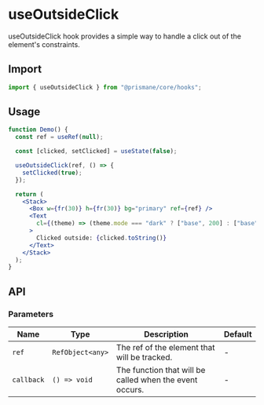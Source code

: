 # useOutsideClick

useOutsideClick hook provides a simple way to handle a click out of the element's constraints.

## Import

```js
import { useOutsideClick } from "@prismane/core/hooks";
```

## Usage

```jsx
function Demo() {
  const ref = useRef(null);

  const [clicked, setClicked] = useState(false);

  useOutsideClick(ref, () => {
    setClicked(true);
  });

  return (
    <Stack>
      <Box w={fr(30)} h={fr(30)} bg="primary" ref={ref} />
      <Text
        cl={(theme) => (theme.mode === "dark" ? ["base", 200] : ["base", 700])}
      >
        Clicked outside: {clicked.toString()}
      </Text>
    </Stack>
  );
}
```

## API

### Parameters

| Name       | Type             | Description                                             | Default |
| ---------- | ---------------- | ------------------------------------------------------- | ------- |
| `ref`      | `RefObject<any>` | The ref of the element that will be tracked.            | -       |
| `callback` | `() => void`     | The function that will be called when the event occurs. | -       |
